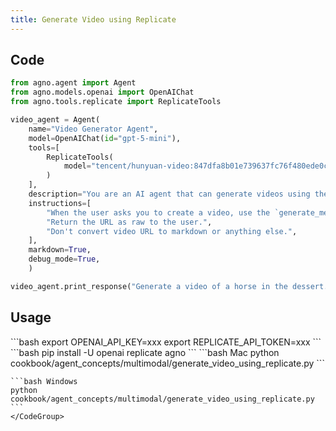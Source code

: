 ```yaml
---
title: Generate Video using Replicate
---
```


## Code

```python
from agno.agent import Agent
from agno.models.openai import OpenAIChat
from agno.tools.replicate import ReplicateTools

video_agent = Agent(
    name="Video Generator Agent",
    model=OpenAIChat(id="gpt-5-mini"),
    tools=[
        ReplicateTools(
            model="tencent/hunyuan-video:847dfa8b01e739637fc76f480ede0c1d76408e1d694b830b5dfb8e547bf98405"
        )
    ],
    description="You are an AI agent that can generate videos using the Replicate API.",
    instructions=[
        "When the user asks you to create a video, use the `generate_media` tool to create the video.",
        "Return the URL as raw to the user.",
        "Don't convert video URL to markdown or anything else.",
    ],
    markdown=True,
    debug_mode=True,
    )

video_agent.print_response("Generate a video of a horse in the dessert.")
```

## Usage

<Steps>
  <Snippet file="create-venv-step.mdx" />

  <Step title="Set your API key">
    ```bash
    export OPENAI_API_KEY=xxx
    export REPLICATE_API_TOKEN=xxx
    ```
  </Step>

  <Step title="Install libraries">
    ```bash
    pip install -U openai replicate agno
    ```
  </Step>

  <Step title="Run Agent">
    <CodeGroup>
    ```bash Mac
    python cookbook/agent_concepts/multimodal/generate_video_using_replicate.py
    ```

    ```bash Windows
    python cookbook/agent_concepts/multimodal/generate_video_using_replicate.py
    ```
    </CodeGroup>
  </Step>
</Steps>